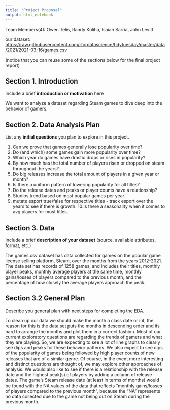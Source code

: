```yaml
---
title: "Project Proposal"
output: html_notebook
---
```


Team Members(4): Owen Telis, Randy Koliha, Isaiah Sarria, John Levitt 

our dataset: <https://raw.githubusercontent.com/rfordatascience/tidytuesday/master/data/2021/2021-03-16/games.csv>


(notice that you can reuse some of the sections below for the final project report)

## Section 1. Introduction

Include a brief **introduction or motivation** here

We want to analyze a dataset regarding Steam games to dive deep into the behavior of gamers.

## Section 2. Data Analysis Plan

List any **initial questions** you plan to explore in this project. 

1. Can we prove that games generally lose popularity over time?
2. Do (and which) some games gain more popularity over time?
3. Which year do games have drastic drops or rises in popularity?
4. By how much has the total number of players risen or dropped on steam throughout the years?
5. Do big releases increase the total amount of players in a given year or month?
6. Is there a uniform pattern of lowering popularity for all titles?
7. Do the release dates and peaks or player counts have a relationship?
8. Studios trend based on most popular games per year.
9. mutate esport true/false for respective titles - track esport over the years to see if there is growth.
10.Is there a seasonality when it comes to avg players for most titles.

## Section 3. Data

Include a brief **description of your dataset** (source, available attributes, format, etc.)

The games.csv dataset has data collected for games on the popular game license selling platform, Steam, over the months from the years 2012-2021. The data set has records of 1258 games, and includes their titles, monthly player peaks, monthly average players at the same time, monthly gains/losses of players compared to the previous month, and the percentage of how closely the average players approach the peak.


## Section 3.2 General Plan

Describe you general plan with next steps for completing the EDA.

To clean up our data we should make the month a class date or int, the reason for this is the data set puts the months in descending order and its hard to arrange the months and plot them in a correct fashion. Most of our current exploratory questions are regarding the trends of gamers and what they are playing. So, we are expecting to see a lot of line graphs to clearly see dips and peaks for these behavior patterns. We also expect to see dips of the popularity of games being followed by high player counts of new releases that are of a similar genre. Of course, in the event more interesting and distinct questions are thought of, we may explore other approaches of analysis. We would also like to see if there is a relationship with the release date and the highest peak(s) of players by adding a column of release dates. The game's Steam release date (at least in terms of months) would be found with the NA values of the data that reflects "monthly gains/losses of players compared to the previous month", because the "NA" represents no data collected due to the game not being out on Steam during the previous month.



